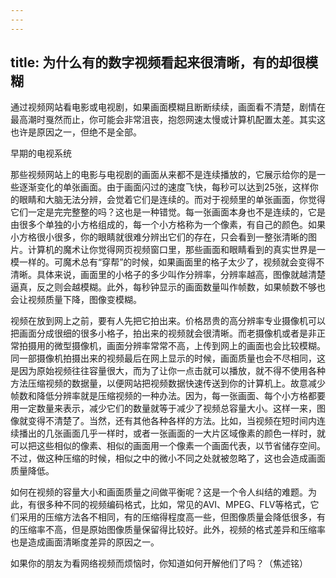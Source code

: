 ```yaml
---
---
---
```

title: 为什么有的数字视频看起来很清晰，有的却很模糊
---




通过视频网站看电影或电视剧，如果画面模糊且断断续续，画面看不清楚，剧情在最高潮时戛然而止，你可能会非常沮丧，抱怨网速太慢或计算机配置太差。其实这也许是原因之一，但绝不是全部。

早期的电视系统



那些视频网站上的电影与电视剧的画面从来都不是连续播放的，它展示给你的是一些逐渐变化的单张画面。由于画面闪过的速度飞快，每秒可以达到25张，这样你的眼睛和大脑无法分辨，会觉着它们是连续的。而对于视频里的单张画面，你觉得它们一定是完完整整的吗？这也是一种错觉。每一张画面本身也不是连续的，它是由很多个单独的小方格组成的，每一个小方格称为一个像素，有自己的颜色。如果小方格很小很多，你的眼睛就很难分辨出它们的存在，只会看到一整张清晰的图片。计算机的魔术让你觉得网页视频窗口里，那些画面和眼睛看到的真实世界是一模一样的。可魔术总有“穿帮”的时候，如果画面里的格子太少了，视频就会变得不清晰。具体来说，画面里的小格子的多少叫作分辨率，分辨率越高，图像就越清楚逼真，反之则会越模糊。此外，每秒钟显示的画面数量叫作帧数，如果帧数不够也会让视频质量下降，图像变模糊。

视频在放到网上之前，要有人先把它拍出来。价格昂贵的高分辨率专业摄像机可以把画面分成很细的很多小格子，拍出来的视频就会很清晰。而老摄像机或者是非正常拍摄用的微型摄像机，画面分辨率常常不高，上传到网上的画面也会比较模糊。同一部摄像机拍摄出来的视频最后在网上显示的时候，画面质量也会不尽相同，这是因为原始视频往往容量很大，而为了让你一点击就可以播放，就不得不使用各种方法压缩视频的数据量，以便网站把视频数据快速传送到你的计算机上。故意减少帧数和降低分辨率就是压缩视频的一种办法。因为，每一张画面、每个小方格都要用一定数量来表示，减少它们的数量就等于减少了视频总容量大小。这样一来，图像就变得不清楚了。当然，还有其他各种各样的方法。比如，当视频在短时间内连续播出的几张画面几乎一样时，或者一张画面的一大片区域像素的颜色一样时，就可以把这些相似的像素、相似的画面用一个像素一个画面代表，以节省储存空间。不过，做这种压缩的时候，相似之中的微小不同之处就被忽略了，这也会造成画面质量降低。



如何在视频的容量大小和画面质量之间做平衡呢？这是一个令人纠结的难题。为此，有很多种不同的视频编码格式，比如，常见的AVI、MPEG、FLV等格式，它们采用的压缩方法各不相同，有的压缩得程度高一些，但图像质量会降低很多，有的压缩率不高，但是原始图像质量保留得比较好。此外，视频的格式差异和压缩率也是造成画面清晰度差异的原因之一。

如果你的朋友为看网络视频而烦恼时，你知道如何开解他们了吗？（焦述铭）